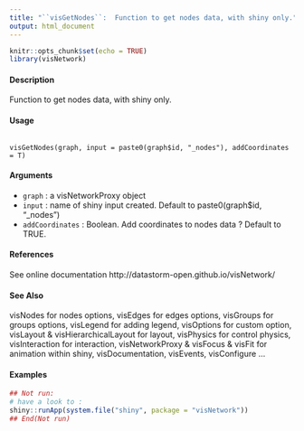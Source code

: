 ```yaml
---
title: "``visGetNodes``:  Function to get nodes data, with shiny only."
output: html_document
---
```


```r
knitr::opts_chunk$set(echo = TRUE)
library(visNetwork)
```


#### Description
Function to get nodes data, with shiny only.

#### Usage
<pre><code>
visGetNodes(graph, input = paste0(graph$id, "_nodes"), addCoordinates = T)
</code></pre>

#### Arguments
* ``graph`` : a visNetworkProxy object
* ``input`` : name of shiny input created. Default to paste0(graph$id, "_nodes")
* ``addCoordinates`` :   Boolean. Add coordinates to nodes data ? Default to TRUE.

#### References
See online documentation http://datastorm-open.github.io/visNetwork/

#### See Also
visNodes for nodes options, visEdges for edges options, visGroups for groups options, visLegend for adding legend, visOptions for custom option, visLayout & visHierarchicalLayout for layout, visPhysics for control physics, visInteraction for interaction, visNetworkProxy & visFocus & visFit for animation within shiny, visDocumentation, visEvents, visConfigure ...

#### Examples

```r
## Not run:
# have a look to :
shiny::runApp(system.file("shiny", package = "visNetwork"))
## End(Not run)
```
